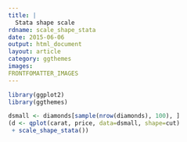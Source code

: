 ---
title: |
  Stata shape scale
rdname: scale_shape_stata
date: 2015-06-06
output: html_document
layout: article
category: ggthemes
images:
FRONTFOMATTER_IMAGES
---

```{r, echo = FALSE, message = FALSE}
library(ggplot2)
library(ggthemes)
```

```{r scale_shape_stata, cache = TRUE}
dsmall <- diamonds[sample(nrow(diamonds), 100), ]
(d <- qplot(carat, price, data=dsmall, shape=cut)
 + scale_shape_stata())



```